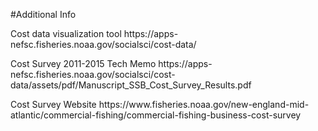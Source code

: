 #Additional Info 

Cost data visualization tool https://apps-nefsc.fisheries.noaa.gov/socialsci/cost-data/


Cost Survey 2011-2015 Tech Memo 
https://apps-nefsc.fisheries.noaa.gov/socialsci/cost-data/assets/pdf/Manuscript_SSB_Cost_Survey_Results.pdf


Cost Survey Website
https://www.fisheries.noaa.gov/new-england-mid-atlantic/commercial-fishing/commercial-fishing-business-cost-survey
